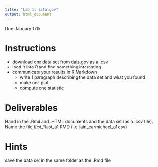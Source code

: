 ```yaml
---
title: "Lab 1: data.gov"
output: html_document
---
```

Due January 17th.

# Instructions
- download one data set from [data.gov](https://www.data.gov/) as a .csv
- load it into R and find something interesting
- communicate your results in R Markdown
    - write 1 paragraph describing the data set and what you found
    - make one plot
    - compute one statistic


# Deliverables
Hand in the .Rmd and .HTML documents and the data set (as a .csv file). Name the file *first*_*last_a1.RMD (i.e. iain_carmichael_a1.csv)

# Hints
save the data set in the same folder as the .Rmd file